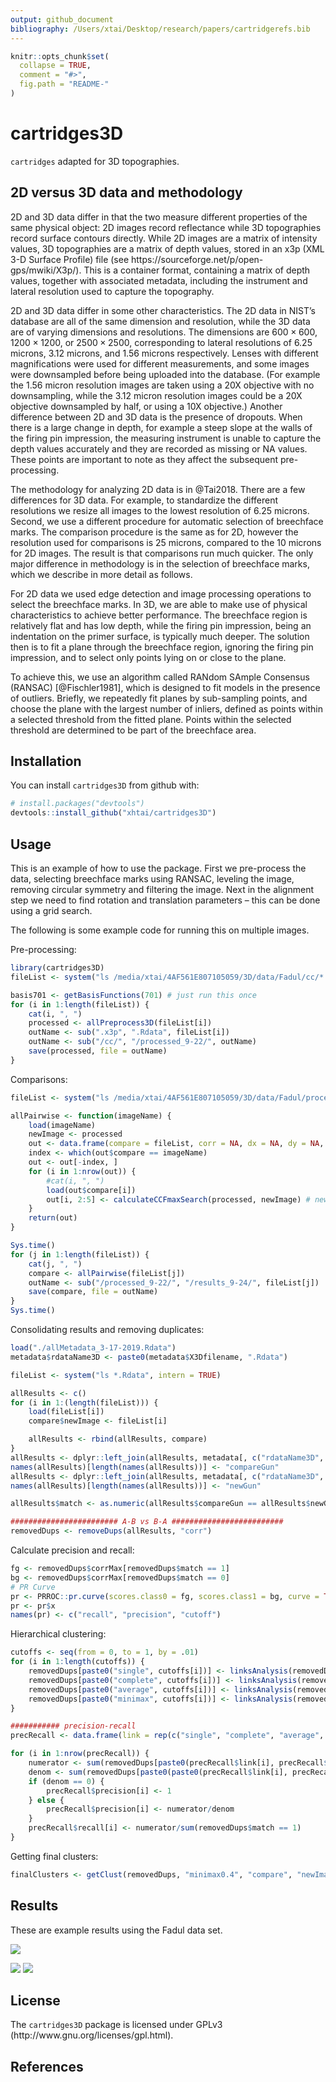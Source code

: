 ```yaml
---
output: github_document
bibliography: /Users/xtai/Desktop/research/papers/cartridgerefs.bib
---
```


<!-- README.md is generated from README.Rmd. Please edit that file -->

```r
knitr::opts_chunk$set(
  collapse = TRUE,
  comment = "#>",
  fig.path = "README-"
)
```

# cartridges3D

`cartridges` adapted for 3D topographies. 

## 2D versus 3D data and methodology
2D and 3D data differ in that the two measure different properties of the same physical object: 2D images record reflectance while 3D topographies record surface contours directly. While 2D images are a matrix of intensity values, 3D topographies are a matrix of depth values, stored in an x3p (XML 3-D Surface Profile) file (see https://sourceforge.net/p/open-gps/mwiki/X3p/). This is a container format, containing a matrix of depth values, together with associated metadata, including the instrument and lateral resolution used to capture the topography.

2D and 3D data differ in some other characteristics. The 2D data in NIST's database are all of the same dimension and resolution, while the 3D data are of varying dimensions and resolutions. The dimensions are $600 \times 600$, $1200 \times 1200$, or $2500 \times 2500$, corresponding to lateral resolutions of 6.25 microns, 3.12 microns, and 1.56 microns respectively. Lenses with different magnifications were used for different measurements, and some images were downsampled before being uploaded into the database. (For example the 1.56 micron resolution images are taken using a 20X objective with no downsampling, while the 3.12 micron resolution images could be a 20X objective downsampled by half, or using a 10X objective.) Another difference between 2D and 3D data is the presence of dropouts. When there is a large change in depth, for example a steep slope at the walls of the firing pin impression, the measuring instrument is unable to capture the depth values accurately and they are recorded as missing or NA values. These points are important to note as they affect the subsequent pre-processing.

The methodology for analyzing 2D data is in @Tai2018. There are a few differences for 3D data. For example, to standardize the different resolutions we resize all images to the lowest resolution of 6.25 microns. Second, we use a different procedure for automatic selection of breechface marks. The comparison procedure is the same as for 2D, however the resolution used for comparisons is 25 microns, compared to the 10 microns for 2D images. The result is that comparisons run much quicker. The only major difference in methodology is in the selection of breechface marks, which we describe in more detail as follows.

For 2D data we used edge detection and image processing operations to select the breechface marks. In 3D, we are able to make use of physical characteristics to achieve better performance. The breechface region is relatively flat and has low depth, while the firing pin impression, being an indentation on the primer surface, is typically much deeper. The solution then is to fit a plane through the breechface region, ignoring the firing pin impression, and to select only points lying on or close to the plane. 

To achieve this, we use an algorithm called RANdom SAmple Consensus (RANSAC) [@Fischler1981], which is designed to fit models in the presence of outliers. Briefly, we repeatedly fit planes by sub-sampling points, and choose the plane with the largest number of inliers, defined as points within a selected threshold from the fitted plane. Points within the selected threshold are determined to be part of the breechface area.


## Installation

You can install `cartridges3D` from github with:

```r
# install.packages("devtools")
devtools::install_github("xhtai/cartridges3D")
```

## Usage
This is an example of how to use the package. First we pre-process the data, selecting breechface marks using RANSAC, leveling the image, removing circular symmetry and filtering the image. Next in the alignment step we need to find rotation and translation parameters -- this can be done using a grid search.

The following is some example code for running this on multiple images.

Pre-processing:
```r
library(cartridges3D)
fileList <- system("ls /media/xtai/4AF561E807105059/3D/data/Fadul/cc/*.x3p", intern = TRUE)

basis701 <- getBasisFunctions(701) # just run this once
for (i in 1:length(fileList)) {
    cat(i, ", ")
    processed <- allPreprocess3D(fileList[i])
    outName <- sub(".x3p", ".Rdata", fileList[i])
    outName <- sub("/cc/", "/processed_9-22/", outName)
    save(processed, file = outName)
}
```

Comparisons:
```r
fileList <- system("ls /media/xtai/4AF561E807105059/3D/data/Fadul/processed_9-22/*.Rdata", intern = TRUE)

allPairwise <- function(imageName) {
    load(imageName)
    newImage <- processed
    out <- data.frame(compare = fileList, corr = NA, dx = NA, dy = NA, theta = NA, stringsAsFactors = FALSE)
    index <- which(out$compare == imageName)
    out <- out[-index, ]
    for (i in 1:nrow(out)) {
        #cat(i, ", ")
        load(out$compare[i])
        out[i, 2:5] <- calculateCCFmaxSearch(processed, newImage) # new image gets rotated
    }
    return(out)
}

Sys.time()
for (j in 1:length(fileList)) {
    cat(j, ", ")
    compare <- allPairwise(fileList[j])
    outName <- sub("/processed_9-22/", "/results_9-24/", fileList[j])
    save(compare, file = outName)
}
Sys.time()
```

Consolidating results and removing duplicates:
```r
load("./allMetadata_3-17-2019.Rdata")
metadata$rdataName3D <- paste0(metadata$X3Dfilename, ".Rdata")

fileList <- system("ls *.Rdata", intern = TRUE)

allResults <- c()
for (i in 1:(length(fileList))) {
    load(fileList[i])
    compare$newImage <- fileList[i]

    allResults <- rbind(allResults, compare)
}
allResults <- dplyr::left_join(allResults, metadata[, c("rdataName3D", "GunNumber")], by = c("compare" = "rdataName3D"))
names(allResults)[length(names(allResults))] <- "compareGun"
allResults <- dplyr::left_join(allResults, metadata[, c("rdataName3D", "GunNumber")], by = c("newImage" = "rdataName3D"))
names(allResults)[length(names(allResults))] <- "newGun"

allResults$match <- as.numeric(allResults$compareGun == allResults$newGun)

######################## A-B vs B-A ######################### 
removedDups <- removeDups(allResults, "corr")
```

Calculate precision and recall:
```r
fg <- removedDups$corrMax[removedDups$match == 1]
bg <- removedDups$corrMax[removedDups$match == 0]
# PR Curve
pr <- PRROC::pr.curve(scores.class0 = fg, scores.class1 = bg, curve = TRUE)
pr <- pr$x
names(pr) <- c("recall", "precision", "cutoff")
```

Hierarchical clustering:
```r
cutoffs <- seq(from = 0, to = 1, by = .01) 
for (i in 1:length(cutoffs)) { 
    removedDups[paste0("single", cutoffs[i])] <- linksAnalysis(removedDups, "corrMax", cutoffs[i], "single", "compare", "newImage")
    removedDups[paste0("complete", cutoffs[i])] <- linksAnalysis(removedDups, "corrMax", cutoffs[i], "complete", "compare", "newImage")
    removedDups[paste0("average", cutoffs[i])] <- linksAnalysis(removedDups, "corrMax", cutoffs[i], "average", "compare", "newImage")
    removedDups[paste0("minimax", cutoffs[i])] <- linksAnalysis(removedDups, "corrMax", cutoffs[i], "minimax", "compare", "newImage")
}

########### precision-recall
precRecall <- data.frame(link = rep(c("single", "complete", "average", "minimax"), each = length(cutoffs)), cutoff = rep(cutoffs, 4), precision = NA, recall = NA, stringsAsFactors = FALSE)

for (i in 1:nrow(precRecall)) {
    numerator <- sum(removedDups[paste0(precRecall$link[i], precRecall$cutoff[i])] >= .5 & removedDups$match == 1) # preds are 0 or 1 so doesn't matter that i used .5
    denom <- sum(removedDups[paste0(paste0(precRecall$link[i], precRecall$cutoff[i]))] >= .5)
    if (denom == 0) {
        precRecall$precision[i] <- 1
    } else {
        precRecall$precision[i] <- numerator/denom
    }
    precRecall$recall[i] <- numerator/sum(removedDups$match == 1)
}
```

Getting final clusters:
```r
finalClusters <- getClust(removedDups, "minimax0.4", "compare", "newImage")
```

## Results
These are example results using the Fadul data set. 

![](ABvsBA_Fadul.png)


![](matchDist_Fadul.png)
![](resultsSearch_2018-12-22_Fadul_precisionRecall.png)


## License
The `cartridges3D` package is licensed under GPLv3 (http://www.gnu.org/licenses/gpl.html).

## References
